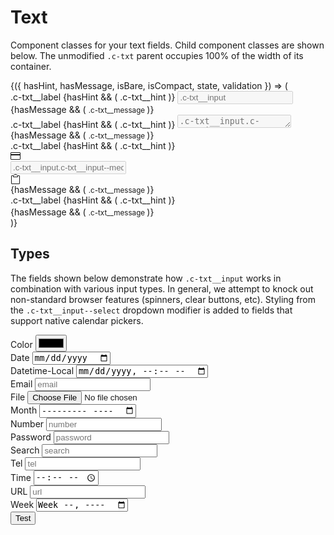 
<Meta title="Components/Forms/Text" />

# Text

Component classes for your text fields. Child component classes are shown
below. The unmodified `.c-txt` parent occupies 100% of the width of its
container.

<Canvas>
  <Story
    name="Default"
    argTypes={{
      hasHint: {
        name: 'hint',
        control: { type: 'boolean' }
      },
      hasMessage: {
        name: 'hint',
        control: { type: 'boolean' }
      },
      isCompact: {
        name: 'compact',
        control: { type: 'boolean' }
      },
      state: {
        control: {
          type: 'inline-check',
          options: ['is-hovered', 'is-focused', 'is-disabled']
        }
      },
      validation: {
        control: {
          type: 'inline-radio',
          options: [undefined, 'success', 'warning', 'error']
        }
      }
    }}
    args={{ hasHint: true, hasMessage: true }}
  >
    {({ hasHint, hasMessage, isBare, isCompact, state, validation }) => (
      <div class="container">
        <div class="row">
          <div class="col u-mt">
            <div class="c-txt">
              <label class={`c-txt__label ${isCompact && 'c-txt__label--sm'}`} for="text">
                .c-txt__label
              </label>
              {hasHint && (
                <span class={`c-txt__hint ${isCompact && 'c-txt__hint--sm'}`}>.c-txt__hint</span>
              )}
              <input
                class={`c-txt__input ${isCompact && 'c-txt__input--sm'} ${
                  isBare && 'c-txt__input--bare'
                } c-txt__input--${validation} ${state && state.join(' ')}`}
                disabled={state && state.includes('is-disabled')}
                id="text"
                placeholder=".c-txt__input"
                type="text"
              />
              {hasMessage && (
                <small class={`c-txt__message c-txt__message--${validation}`}>
                  .c-txt__message
                </small>
              )}
            </div>
          </div>
          <div class="col u-mt">
            <div class="c-txt u-mb-sm">
              <label class={`c-txt__label ${isCompact && 'c-txt__label--sm'}`} for="textarea">
                .c-txt__label
              </label>
              {hasHint && (
                <span class={`c-txt__hint ${isCompact && 'c-txt__hint--sm'}`}>.c-txt__hint</span>
              )}
              <textarea
                class={`c-txt__input c-txt__input--area is-resizable ${
                  isCompact && 'c-txt__input--sm'
                } ${isBare && 'c-txt__input--bare'} c-txt__input--${validation} ${
                  state && state.join(' ')
                }`}
                disabled={state && state.includes('is-disabled')}
                id="textarea"
                placeholder=".c-txt__input.c-txt__input--area"
                rows="1"
              ></textarea>
              {hasMessage && (
                <small class={`c-txt__message c-txt__message--${validation}`}>
                  .c-txt__message
                </small>
              )}
            </div>
          </div>
          <div class="col u-mt">
            <div class="c-txt">
              <label class={`c-txt__label ${isCompact && 'c-txt__label--sm'}`} for="media">
                .c-txt__label
              </label>
              {hasHint && (
                <span class={`c-txt__hint ${isCompact && 'c-txt__hint--sm'}`}>.c-txt__hint</span>
              )}
              <div
                class={`c-txt__input c-txt__input--media ${isCompact && 'c-txt__input--sm'} ${
                  isBare && 'c-txt__input--bare'
                } c-txt__input--${validation} ${state && state.join(' ')}`}
              >
                <div class="c-txt__input--media__figure">
                  <svg
                    xmlns="http://www.w3.org/2000/svg"
                    width="16"
                    height="16"
                    focusable="false"
                    viewBox="0 0 16 16"
                  >
                    <rect
                      width="15"
                      height="11"
                      x=".5"
                      y="2.5"
                      fill="none"
                      stroke="currentColor"
                      rx=".5"
                      ry=".5"
                    ></rect>
                    <path fill="currentColor" d="M.5 5h15v2H.5z"></path>
                  </svg>
                </div>
                <input
                  class="c-txt__input c-txt__input--bare c-txt__input--media__body"
                  disabled={state && state.includes('is-disabled')}
                  id="media"
                  placeholder=".c-txt__input.c-txt__input--media"
                  type="text"
                />
                <div class="c-txt__input--media__figure">
                  <svg
                    xmlns="http://www.w3.org/2000/svg"
                    width="16"
                    height="16"
                    focusable="false"
                    viewBox="0 0 16 16"
                  >
                    <path
                      fill="none"
                      stroke="currentColor"
                      stroke-linejoin="round"
                      d="M4.5 2.5H2a.5.5 0 0 0-.5.5v12a.5.5 0 0 0 .5.5h12a.5.5 0 0 0 .5-.5V3a.5.5 0 0 0-.5-.5h-2.5m-6.95 2C4.25 2.42 5.883.5 8 .5s3.75 1.92 3.45 4h-6.9z"
                    ></path>
                  </svg>
                </div>
              </div>
              {hasMessage && (
                <small class={`c-txt__message c-txt__message--${validation}`}>
                  .c-txt__message
                </small>
              )}
            </div>
          </div>
          <div class="col u-mt">
            <div class="c-txt">
              <label class={`c-txt__label ${isCompact && 'c-txt__label--sm'}`} for="select">
                .c-txt__label
              </label>
              {hasHint && (
                <span class={`c-txt__hint ${isCompact && 'c-txt__hint--sm'}`}>.c-txt__hint</span>
              )}
              <select
                class={`c-txt__input c-txt__input--select ${isCompact && 'c-txt__input--sm'} ${
                  isBare && 'c-txt__input--bare'
                } c-txt__input--${validation} ${state && state.join(' ')}`}
                disabled={state && state.includes('is-disabled')}
                id="select"
              >
                <option>.c-txt__input.c-txt__input--select</option>
                <option>foo</option>
                <option>bar</option>
              </select>
              {hasMessage && (
                <small class={`c-txt__message c-txt__message--${validation}`}>
                  .c-txt__message
                </small>
              )}
            </div>
          </div>
        </div>
      </div>
    )}
  </Story>
</Canvas>

## Types

The fields shown below demonstrate how `.c-txt__input` works in combination
with various input types. In general, we attempt to knock out non-standard
browser features (spinners, clear buttons, etc). Styling from the
`.c-txt__input--select` dropdown modifier is added to fields that support
native calendar pickers.

<Canvas>
  <Story name="Types">
    <form>
      <div class="container">
        <div class="row">
          <div class="col u-mt">
            <label class="c-txt__label" for="txt-type-color">
              Color
            </label>
            <input
              class="c-txt__input"
              id="txt-type-color"
              placeholder="color"
              required
              type="color"
            />
          </div>
          <div class="col u-mt">
            <label class="c-txt__label" for="txt-type-date">
              Date
            </label>
            <input
              class="c-txt__input c-txt__input--select"
              id="txt-type-date"
              placeholder="date"
              required
              type="date"
            />
          </div>
          <div class="col u-mt">
            <label class="c-txt__label" for="txt-type-datetime">
              Datetime-Local
            </label>
            <input
              class="c-txt__input c-txt__input--select"
              id="txt-type-datetime"
              placeholder="datetime-local"
              required
              type="datetime-local"
            />
          </div>
          <div class="col u-mt">
            <label class="c-txt__label" for="txt-type-email">
              Email
            </label>
            <input
              class="c-txt__input"
              id="txt-type-email"
              placeholder="email"
              required
              type="email"
            />
          </div>
        </div>
        <div class="row">
          <div class="col u-mt">
            <label class="c-txt__label" for="txt-type-file">
              File
            </label>
            <input
              class="c-txt__input"
              id="txt-type-file"
              placeholder="file"
              required
              type="file"
            />
          </div>
          <div class="col u-mt">
            <label class="c-txt__label" for="txt-type-month">
              Month
            </label>
            <input
              class="c-txt__input c-txt__input--select"
              id="txt-type-month"
              placeholder="month"
              required
              type="month"
            />
          </div>
          <div class="col u-mt">
            <label class="c-txt__label" for="txt-type-number">
              Number
            </label>
            <input
              class="c-txt__input"
              id="txt-type-number"
              placeholder="number"
              required
              type="number"
            />
          </div>
          <div class="col u-mt">
            <label class="c-txt__label" for="txt-type-password">
              Password
            </label>
            <input
              class="c-txt__input"
              id="txt-type-password"
              placeholder="password"
              required
              type="password"
            />
          </div>
        </div>
        <div class="row">
          <div class="col u-mt">
            <label class="c-txt__label" for="txt-type-search">
              Search
            </label>
            <input
              class="c-txt__input"
              id="txt-type-search"
              placeholder="search"
              required
              type="search"
            />
          </div>
          <div class="col u-mt">
            <label class="c-txt__label" for="txt-type-tel">
              Tel
            </label>
            <input class="c-txt__input" id="txt-type-tel" placeholder="tel" required type="tel" />
          </div>
          <div class="col u-mt">
            <label class="c-txt__label" for="txt-type-time">
              Time
            </label>
            <input
              class="c-txt__input"
              id="txt-type-time"
              placeholder="time"
              required
              type="time"
            />
          </div>
          <div class="col u-mt">
            <label class="c-txt__label" for="txt-type-url">
              URL
            </label>
            <input class="c-txt__input" id="txt-type-url" placeholder="url" required type="url" />
          </div>
        </div>
        <div class="row">
          <div class="col col-3 u-mt">
            <label class="c-txt__label" for="txt-type-week">
              Week
            </label>
            <input
              class="c-txt__input c-txt__input--select"
              id="txt-type-week"
              placeholder="week"
              required
              type="week"
            />
          </div>
        </div>
        <div class="row">
          <div class="col u-mt">
            <button type="submit">Test</button>
          </div>
        </div>
      </div>
    </form>
  </Story>
</Canvas>
